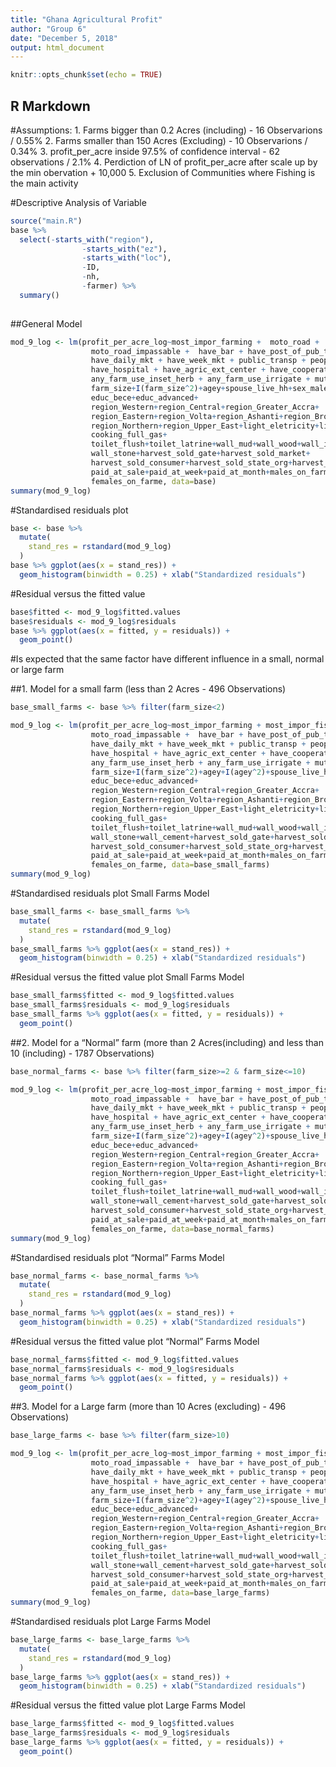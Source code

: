 ```yaml
---
title: "Ghana Agricultural Profit"
author: "Group 6"
date: "December 5, 2018"
output: html_document
---
```


```r
knitr::opts_chunk$set(echo = TRUE)
```

## R Markdown
#Assumptions:
  1. Farms bigger than 0.2 Acres (including) - 16 Observarions / 0.55%
  2. Farms smaller than 150 Acres (Excluding) - 10 Observarions / 0.34%
  3. profit_per_acre inside 97.5% of confidence interval - 62 observations / 2.1%
  4. Perdiction of LN of profit_per_acre after scale up by the min obervation + 10,000
  5. Exclusion of Communities where Fishing is the main activity

#Descriptive Analysis of Variable

```r
source("main.R")
base %>% 
  select(-starts_with("region"),
                -starts_with("ez"),
                -starts_with("loc"),
                -ID,
                -nh,
                -farmer) %>% 
  summary()
  
```

##General Model

```r
mod_9_log <- lm(profit_per_acre_log~most_impor_farming +  moto_road +
                  moto_road_impassable +  have_bar + have_post_of_pub_telephone + have_bank +
                  have_daily_mkt + have_week_mkt + public_transp + people_come_for_job_farming +
                  have_hospital + have_agric_ext_center + have_cooperative + any_farm_use_fert +
                  any_farm_use_inset_herb + any_farm_use_irrigate + mutual_aid_farm +
                  farm_size+I(farm_size^2)+agey+spouse_live_hh+sex_male+fishing+own_business+
                  educ_bece+educ_advanced+
                  region_Western+region_Central+region_Greater_Accra+
                  region_Eastern+region_Volta+region_Ashanti+region_Brong_Ahafo+
                  region_Northern+region_Upper_East+light_eletricity+light_generator+
                  cooking_full_gas+
                  toilet_flush+toilet_latrine+wall_mud+wall_wood+wall_iron+
                  wall_stone+harvest_sold_gate+harvest_sold_market+
                  harvest_sold_consumer+harvest_sold_state_org+harvest_sold_coop+
                  paid_at_sale+paid_at_week+paid_at_month+males_on_farme+
                  females_on_farme, data=base)
summary(mod_9_log)

```

#Standardised residuals plot

```r
base <- base %>% 
  mutate(
    stand_res = rstandard(mod_9_log)
  )
base %>% ggplot(aes(x = stand_res)) +
  geom_histogram(binwidth = 0.25) + xlab("Standardized residuals")
```

#Residual versus the fitted value
```r
base$fitted <- mod_9_log$fitted.values
base$residuals <- mod_9_log$residuals
base %>% ggplot(aes(x = fitted, y = residuals)) +
  geom_point()
```

#Is expected that the same factor have different influence in a small, normal or large farm

##1. Model for a small farm (less than 2 Acres - 496 Observations)
```r
base_small_farms <- base %>% filter(farm_size<2)

mod_9_log <- lm(profit_per_acre_log~most_impor_farming + most_impor_fishing +  moto_road +
                  moto_road_impassable +  have_bar + have_post_of_pub_telephone + have_bank +
                  have_daily_mkt + have_week_mkt + public_transp + people_come_for_job_farming +
                  have_hospital + have_agric_ext_center + have_cooperative + any_farm_use_fert +
                  any_farm_use_inset_herb + any_farm_use_irrigate + mutual_aid_farm +
                  farm_size+I(farm_size^2)+agey+I(agey^2)+spouse_live_hh+sex_male+fishing+own_business+
                  educ_bece+educ_advanced+
                  region_Western+region_Central+region_Greater_Accra+
                  region_Eastern+region_Volta+region_Ashanti+region_Brong_Ahafo+
                  region_Northern+region_Upper_East+light_eletricity+light_generator+
                  cooking_full_gas+
                  toilet_flush+toilet_latrine+wall_mud+wall_wood+wall_iron+
                  wall_stone+wall_cement+harvest_sold_gate+harvest_sold_market+
                  harvest_sold_consumer+harvest_sold_state_org+harvest_sold_coop+
                  paid_at_sale+paid_at_week+paid_at_month+males_on_farme+
                  females_on_farme, data=base_small_farms)
summary(mod_9_log)
```

#Standardised residuals plot Small Farms Model

```r
base_small_farms <- base_small_farms %>% 
  mutate(
    stand_res = rstandard(mod_9_log)
  )
base_small_farms %>% ggplot(aes(x = stand_res)) +
  geom_histogram(binwidth = 0.25) + xlab("Standardized residuals")
```

#Residual versus the fitted value plot Small Farms Model
```r
base_small_farms$fitted <- mod_9_log$fitted.values
base_small_farms$residuals <- mod_9_log$residuals
base_small_farms %>% ggplot(aes(x = fitted, y = residuals)) +
  geom_point() 
```

##2. Model for a "Normal" farm (more than 2 Acres(including) and less than 10 (including) - 1787 Observations)
```r
base_normal_farms <- base %>% filter(farm_size>=2 & farm_size<=10)

mod_9_log <- lm(profit_per_acre_log~most_impor_farming + most_impor_fishing +  moto_road +
                  moto_road_impassable +  have_bar + have_post_of_pub_telephone + have_bank +
                  have_daily_mkt + have_week_mkt + public_transp + people_come_for_job_farming +
                  have_hospital + have_agric_ext_center + have_cooperative + any_farm_use_fert +
                  any_farm_use_inset_herb + any_farm_use_irrigate + mutual_aid_farm +
                  farm_size+I(farm_size^2)+agey+I(agey^2)+spouse_live_hh+sex_male+fishing+own_business+
                  educ_bece+educ_advanced+
                  region_Western+region_Central+region_Greater_Accra+
                  region_Eastern+region_Volta+region_Ashanti+region_Brong_Ahafo+
                  region_Northern+region_Upper_East+light_eletricity+light_generator+
                  cooking_full_gas+
                  toilet_flush+toilet_latrine+wall_mud+wall_wood+wall_iron+
                  wall_stone+wall_cement+harvest_sold_gate+harvest_sold_market+
                  harvest_sold_consumer+harvest_sold_state_org+harvest_sold_coop+
                  paid_at_sale+paid_at_week+paid_at_month+males_on_farme+
                  females_on_farme, data=base_normal_farms)
summary(mod_9_log)
```

#Standardised residuals plot "Normal" Farms Model

```r
base_normal_farms <- base_normal_farms %>% 
  mutate(
    stand_res = rstandard(mod_9_log)
  )
base_normal_farms %>% ggplot(aes(x = stand_res)) +
  geom_histogram(binwidth = 0.25) + xlab("Standardized residuals")
```

#Residual versus the fitted value plot "Normal" Farms Model
```r
base_normal_farms$fitted <- mod_9_log$fitted.values
base_normal_farms$residuals <- mod_9_log$residuals
base_normal_farms %>% ggplot(aes(x = fitted, y = residuals)) +
  geom_point() 
```


##3. Model for a Large farm (more than 10 Acres (excluding) - 496 Observations)
```r
base_large_farms <- base %>% filter(farm_size>10)

mod_9_log <- lm(profit_per_acre_log~most_impor_farming + most_impor_fishing +  moto_road +
                  moto_road_impassable +  have_bar + have_post_of_pub_telephone + have_bank +
                  have_daily_mkt + have_week_mkt + public_transp + people_come_for_job_farming +
                  have_hospital + have_agric_ext_center + have_cooperative + any_farm_use_fert +
                  any_farm_use_inset_herb + any_farm_use_irrigate + mutual_aid_farm +
                  farm_size+I(farm_size^2)+agey+I(agey^2)+spouse_live_hh+sex_male+fishing+own_business+
                  educ_bece+educ_advanced+
                  region_Western+region_Central+region_Greater_Accra+
                  region_Eastern+region_Volta+region_Ashanti+region_Brong_Ahafo+
                  region_Northern+region_Upper_East+light_eletricity+light_generator+
                  cooking_full_gas+
                  toilet_flush+toilet_latrine+wall_mud+wall_wood+wall_iron+
                  wall_stone+wall_cement+harvest_sold_gate+harvest_sold_market+
                  harvest_sold_consumer+harvest_sold_state_org+harvest_sold_coop+
                  paid_at_sale+paid_at_week+paid_at_month+males_on_farme+
                  females_on_farme, data=base_large_farms)
summary(mod_9_log)
```

#Standardised residuals plot Large Farms Model

```r
base_large_farms <- base_large_farms %>% 
  mutate(
    stand_res = rstandard(mod_9_log)
  )
base_large_farms %>% ggplot(aes(x = stand_res)) +
  geom_histogram(binwidth = 0.25) + xlab("Standardized residuals")
```

#Residual versus the fitted value plot Large Farms Model
```r
base_large_farms$fitted <- mod_9_log$fitted.values
base_large_farms$residuals <- mod_9_log$residuals
base_large_farms %>% ggplot(aes(x = fitted, y = residuals)) +
  geom_point() 
```
